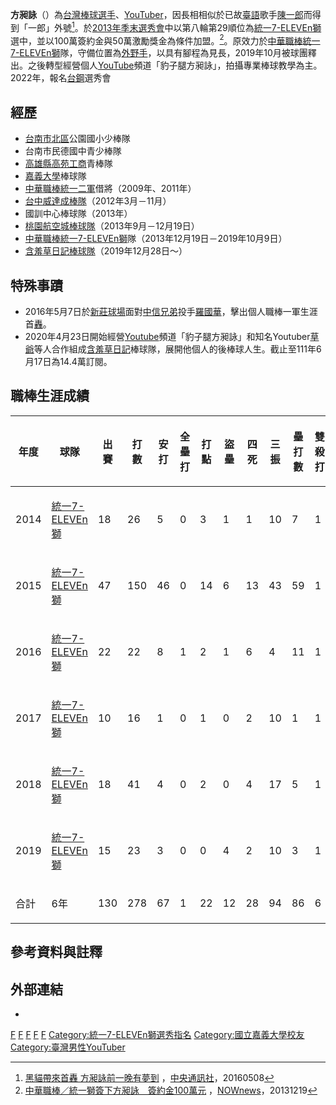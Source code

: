 {{Infobox CPBL player|
|name=方昶詠|
|image=方昶詠.jpg|
|width=300|
|position=外野手|
|team=|
|number=|
|bats=右|
|throws=右|
|birthdate={{birth_date_and_age|1990|1|29}}|
|birthplace={{TWN}}[[臺南市|臺南市]]|
|debutdate=3月22日
|debutyear=2014年
|debutteam=統一7-ELEVEn獅
|statyear=2019年球季
|stat1label=打擊率
|stat1value=0.241
|stat2label=全壘打
|stat2value=1
|stat3label=打點
|stat3value=22
|stat4label=盜壘
|stat4value=12
|teams=<nowiki></nowiki>
*[[統一7-ELEVEn獅|統一7-ELEVEn獅]]（2013年12月19日－2019年10月9日）
}}
{{Infobox YouTube personality
|name=豹子腿方昶詠
|birth_date=1990年1月29日(32歲)|custom_name=豹子腿方昶詠
|channel_direct_url=豹子腿方昶詠
|subscribers=14.2萬
|subscriber_date=2022年6月5日
|views=20,296,026次
|view_date=2022年6月5日
|silver_button=Yes|silver_year=2021年}}
'''方昶詠'''（{{bd|1990年|1月29日|||catIdx=方}}）為[[台灣|台灣]][[棒球選手|棒球選手]]、[[YouTuber|YouTuber]]，因長相相似於已故[[臺語|臺語]]歌手[[陳一郎|陳一郎]]而得到「一郎」外號<ref>[http://www.cna.com.tw/news/aspt/201605080204-1.aspx 黑貓帶來首轟 方昶詠前一晚有夢到] {{Wayback|url=http://www.cna.com.tw/news/aspt/201605080204-1.aspx |date=20180629211401 }}，[[中央通訊社|中央通訊社]]，20160508</ref>。於[[中華職棒歷年選秀會#職棒二十五年（2014年）|2013年季末選秀會]]中以第八輪第29順位為[[統一7-ELEVEn獅|統一7-ELEVEn獅]]選中，並以100萬簽約金與50萬激勵獎金為條件加盟。<ref>[http://www.nownews.com/n/2013/12/19/1060234 中華職棒／統一獅簽下方昶詠　簽約金100萬元] {{Wayback|url=http://www.nownews.com/n/2013/12/19/1060234 |date=20160812020747 }}，[[今日新聞網|NOWnews]]，20131219</ref>。原效力於[[中華職棒|中華職棒]][[統一7-ELEVEn獅|統一7-ELEVEn獅]]隊，守備位置為[[外野手|外野手]]，以具有腳程為見長，2019年10月被球團釋出。之後轉型經營個人[[YouTube|YouTube]]頻道「豹子腿方昶詠」，拍攝專業棒球教學為主。2022年，報名[[台鋼雄鷹|台鋼]]選秀會

==經歷==
*[[台南市|台南市]][[北區_(臺南市)|北區]]公園國小少棒隊
*台南市民德國中青少棒隊
*[[高雄市私立高苑高級工商職業學校|高雄縣高苑工商]]青棒隊
*[[嘉義大學|嘉義大學]]棒球隊
*[[中華職棒|中華職棒]][[統一二軍|統一二軍]]借將（2009年、2011年）
*[[台中威達成棒隊|台中威達成棒隊]]（2012年3月－11月）
*國訓中心棒球隊（2013年）
*[[桃園航空城棒球隊|桃園航空城棒球隊]]（2013年9月－12月19日）
*[[中華職棒|中華職棒]][[統一7-ELEVEn獅|統一7-ELEVEn獅]]隊（2013年12月19日－2019年10月9日）
*[[含羞草日記棒球隊|含羞草日記棒球隊]]（2019年12月28日～）

==特殊事蹟==
*2016年5月7日於[[新莊體育場棒球場|新莊球場]]面對[[中信兄弟|中信兄弟]]投手[[羅國華_(1986年)|羅國華]]，擊出個人職棒一軍生涯首[[全壘打|轟]]。
*2020年4月23日開始經營[[Youtube|Youtube]]頻道「豹子腿方昶詠」和知名Youtuber[[草爺|草爺]]等人合作組成[[含羞草日記|含羞草日記]]棒球隊，展開他個人的後棒球人生。截止至111年6月17日為14.4萬訂閱。

==職棒生涯成績==
{| class="wikitable" width="1000px"
|- align=center
!年度!!球隊!!出賽!!打數!!安打!!全壘打!!打點!!盜壘!!四死!!三振!!壘打數!!雙殺打!!打擊率!!上壘率!!長打率!!OPS
|- align=center
|2014||[[統一7-ELEVEn獅|統一7-ELEVEn獅]]||18||26||5||0||3||1||1||10||7||1||0.192||0.222||0.269||0.491
|- align=center
|2015||[[統一7-ELEVEn獅|統一7-ELEVEn獅]]||47||150||46||0||14||6||13||43||59||1||0.307||0.362||0.393||0.755
|- align=center
|2016||[[統一7-ELEVEn獅|統一7-ELEVEn獅]]||22||22||8||1||2||1||6||4||11||1||0.364||0.500||0.500||1.000
|- align=center
|2017||[[統一7-ELEVEn獅|統一7-ELEVEn獅]]||10||16||1||0||1||0||2||10||1||1||0.062||0.167||0.062||0.229
|- align=center
|2018||[[統一7-ELEVEn獅|統一7-ELEVEn獅]]||18||41||4||0||2||0||4||17||5||1||0.098||0.178||0.122||0.300
|- align="center"
|2019||[[統一7-ELEVEn獅|統一7-ELEVEn獅]]||15||23||3||0||0||4||2||10||3||1||0.130||0.200||0.130||0.330
|- style="color:black; background-color:#F75000;color:#FFFFFF" align="center"
|合計||6年||130||278||67||1||22||12||28||94||86||6||0.241||0.310||0.309||0.619
|}

==參考資料與註釋==
{{reflist}}
==外部連結==
{{台灣棒球維基館}}
{{中華職棒球員資料|id=R579|name=方昶詠}}
*{{YouTube|channel=UC1u3lAqrBvum-sj5gXDpXOg|豹子腿方昶詠}}


[[Category:台灣棒球運動員|F]]
[[Category:統一7-ELEVEn獅隊球員|F]]
[[Category:高苑高級工商職業學校校友|F]]
[[Category:台南市人|F]]
[[Category:方姓|F]]
[[Category:統一7-ELEVEn獅選秀指名|Category:統一7-ELEVEn獅選秀指名]]
[[Category:國立嘉義大學校友|Category:國立嘉義大學校友]]
[[Category:臺灣男性YouTuber|Category:臺灣男性YouTuber]]